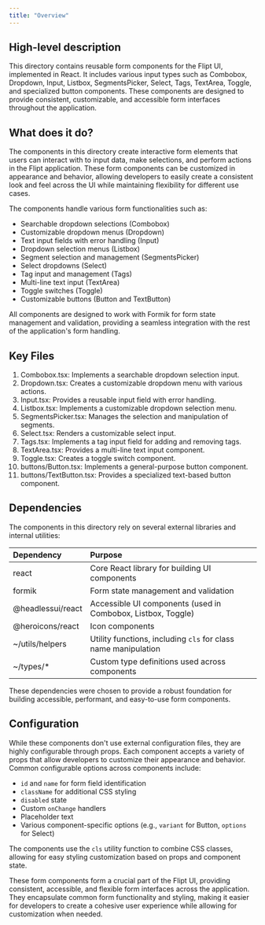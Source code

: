 ```yaml
---
title: "Overview"
---
```


## High-level description
This directory contains reusable form components for the Flipt UI, implemented in React. It includes various input types such as Combobox, Dropdown, Input, Listbox, SegmentsPicker, Select, Tags, TextArea, Toggle, and specialized button components. These components are designed to provide consistent, customizable, and accessible form interfaces throughout the application.

## What does it do?
The components in this directory create interactive form elements that users can interact with to input data, make selections, and perform actions in the Flipt application. These form components can be customized in appearance and behavior, allowing developers to easily create a consistent look and feel across the UI while maintaining flexibility for different use cases.

The components handle various form functionalities such as:
- Searchable dropdown selections (Combobox)
- Customizable dropdown menus (Dropdown)
- Text input fields with error handling (Input)
- Dropdown selection menus (Listbox)
- Segment selection and management (SegmentsPicker)
- Select dropdowns (Select)
- Tag input and management (Tags)
- Multi-line text input (TextArea)
- Toggle switches (Toggle)
- Customizable buttons (Button and TextButton)

All components are designed to work with Formik for form state management and validation, providing a seamless integration with the rest of the application's form handling.

## Key Files

1. Combobox.tsx: Implements a searchable dropdown selection input.
2. Dropdown.tsx: Creates a customizable dropdown menu with various actions.
3. Input.tsx: Provides a reusable input field with error handling.
4. Listbox.tsx: Implements a customizable dropdown selection menu.
5. SegmentsPicker.tsx: Manages the selection and manipulation of segments.
6. Select.tsx: Renders a customizable select input.
7. Tags.tsx: Implements a tag input field for adding and removing tags.
8. TextArea.tsx: Provides a multi-line text input component.
9. Toggle.tsx: Creates a toggle switch component.
10. buttons/Button.tsx: Implements a general-purpose button component.
11. buttons/TextButton.tsx: Provides a specialized text-based button component.

## Dependencies
The components in this directory rely on several external libraries and internal utilities:

| Dependency | Purpose |
|:-----------|:--------|
| react | Core React library for building UI components |
| formik | Form state management and validation |
| @headlessui/react | Accessible UI components (used in Combobox, Listbox, Toggle) |
| @heroicons/react | Icon components |
| ~/utils/helpers | Utility functions, including `cls` for class name manipulation |
| ~/types/* | Custom type definitions used across components |

These dependencies were chosen to provide a robust foundation for building accessible, performant, and easy-to-use form components.

## Configuration
While these components don't use external configuration files, they are highly configurable through props. Each component accepts a variety of props that allow developers to customize their appearance and behavior. Common configurable options across components include:

- `id` and `name` for form field identification
- `className` for additional CSS styling
- `disabled` state
- Custom `onChange` handlers
- Placeholder text
- Various component-specific options (e.g., `variant` for Button, `options` for Select)

The components use the `cls` utility function to combine CSS classes, allowing for easy styling customization based on props and component state.

These form components form a crucial part of the Flipt UI, providing consistent, accessible, and flexible form interfaces across the application. They encapsulate common form functionality and styling, making it easier for developers to create a cohesive user experience while allowing for customization when needed.